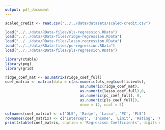 ---
output: pdf_document
---
```{r, echo = FALSE, include = FALSE}
scaled_credit <- read.csv("../../data/datasets/scaled-credit.csv")

load("../../data/RData-files/ols-regression.RData")
load("../../data/RData-files/ridge-regression.RData")
load("../../data/RData-files/lasso-regression.RData")
load("../../data/RData-files/pc-regression.RData")
load("../../data/RData-files/pls-regression.RData")

library(xtable)
library(png)
library(grid)
```


```{r, results = "asis", echo = FALSE, message = FALSE}
ridge_coef_mat <- as.matrix(ridge_coef_full)
coef_matrix <- matrix(data = c(as.numeric(ols_reg$coefficients), 
                                  as.numeric(ridge_coef_mat),
                                  as.numeric(lasso_coef_full),0, 
                                  as.numeric(pc_coef_full), 0, 
                                  as.numeric(pls_coef_full)), 
                                  nrow = 12, ncol = 5)

colnames(coef_matrix) <- c('OLS', 'Ridge', 'Lasso', 'PC', 'PLS')
rownames(coef_matrix) <- c('Intercept', 'Income', 'Limit', 'Rating', 'Cards', 'Age', 'Education', 'GenderFemale', 'StudentYes', 'MarriedYes', 'EthnicityAsian', 'EthnicityCaucasian')
print(xtable(coef_matrix, caption = 'Regresison Coefficients', digits = 4), type = 'latex', comment = FALSE)
```
